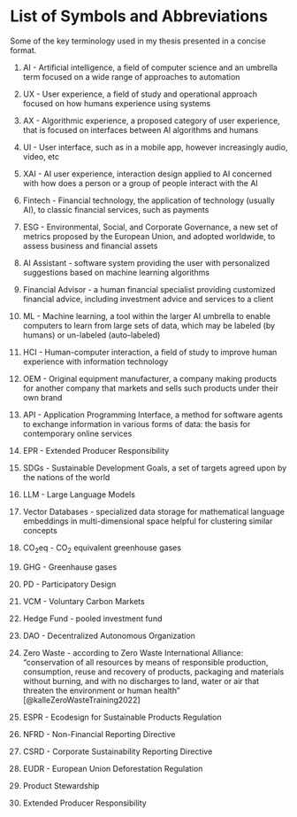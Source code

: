 # List of Symbols and Abbreviations

Some of the key terminology used in my thesis presented in a concise format.

1.  AI - Artificial intelligence, a field of computer science and an umbrella term focused on a wide range of approaches to automation

2.  UX - User experience, a field of study and operational approach focused on how humans experience using systems

3.  AX - Algorithmic experience, a proposed category of user experience, that is focused on interfaces between AI algorithms and humans

4.  UI - User interface, such as in a mobile app, however increasingly audio, video, etc

5.  XAI - AI user experience, interaction design applied to AI concerned with how does a person or a group of people interact with the AI

6.  Fintech - Financial technology, the application of technology (usually AI), to classic financial services, such as payments

7.  ESG - Environmental, Social, and Corporate Governance, a new set of metrics proposed by the European Union, and adopted worldwide, to assess business and financial assets

8.  AI Assistant - software system providing the user with personalized suggestions based on machine learning algorithms

9.  Financial Advisor - a human financial specialist providing customized financial advice, including investment advice and services to a client

10. ML - Machine learning, a tool within the larger AI umbrella to enable computers to learn from large sets of data, which may be labeled (by humans) or un-labeled (auto-labeled)

11. HCI - Human-computer interaction, a field of study to improve human experience with information technology

12. OEM - Original equipment manufacturer, a company making products for another company that markets and sells such products under their own brand

13. API - Application Programming Interface, a method for software agents to exchange information in various forms of data: the basis for contemporary online services

14. EPR - Extended Producer Responsibility

15. SDGs - Sustainable Development Goals, a set of targets agreed upon by the nations of the world

16. LLM - Large Language Models

17. Vector Databases - specialized data storage for mathematical language embeddings in multi-dimensional space helpful for clustering similar concepts

18. CO~2~eq - CO~2~ equivalent greenhouse gases

19. GHG - Greenhause gases

20. PD - Participatory Design

21. VCM - Voluntary Carbon Markets

22. Hedge Fund - pooled investment fund

23. DAO - Decentralized Autonomous Organization

24. Zero Waste - according to Zero Waste International Alliance: "conservation of all resources by means of responsible production, consumption, reuse and recovery of products, packaging and materials without burning, and with no discharges to land, water or air that threaten the environment or human health" [@kalleZeroWasteTraining2022]

25. ESPR - Ecodesign for Sustainable Products Regulation

26. NFRD - Non-Financial Reporting Directive

27. CSRD - Corporate Sustainability Reporting Directive

28. EUDR - European Union Deforestation Regulation

29. Product Stewardship

30. Extended Producer Responsibility